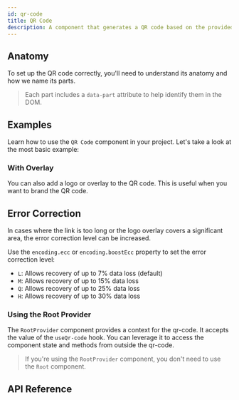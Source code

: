 ```yaml
---
id: qr-code
title: QR Code
description: A component that generates a QR code based on the provided data.
---
```


<ComponentPreview id="QrCode" />

## Anatomy

To set up the QR code correctly, you'll need to understand its anatomy and how we name its parts.

> Each part includes a `data-part` attribute to help identify them in the DOM.

<Anatomy id="qr-code" />

## Examples

Learn how to use the `QR Code` component in your project. Let's take a look at the most basic example:

<Example id="basic" />

### With Overlay

You can also add a logo or overlay to the QR code. This is useful when you want to brand the QR code.

<Example id="with-overlay" />

## Error Correction

In cases where the link is too long or the logo overlay covers a significant area, the error correction level can be increased.

Use the `encoding.ecc` or `encoding.boostEcc` property to set the error correction level:

- `L`: Allows recovery of up to 7% data loss (default)
- `M`: Allows recovery of up to 15% data loss
- `Q`: Allows recovery of up to 25% data loss
- `H`: Allows recovery of up to 30% data loss

<Example id="error-correction" />

### Using the Root Provider

The `RootProvider` component provides a context for the qr-code. It accepts the value of the `useQr-code` hook.
You can leverage it to access the component state and methods from outside the qr-code.

<Example id="root-provider" />

> If you're using the `RootProvider` component, you don't need to use the `Root` component.

## API Reference

<ComponentTypes id="qr-code" />
